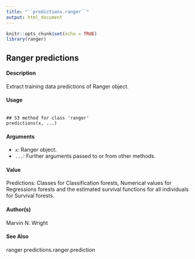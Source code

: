 ---
title: "``predictions.ranger``"
output: html_document
---

```{r setup, include=FALSE}
knitr::opts_chunk$set(echo = TRUE)
library(ranger)
```

## Ranger predictions

#### Description

Extract training data predictions of Ranger object.

#### Usage

<pre><code>
## S3 method for class 'ranger'
predictions(x, ...)
</code></pre>

#### Arguments
* ``x``: Ranger object.
* ``...``: Further arguments passed to or from other methods.

#### Value
Predictions: Classes for Classification forests, Numerical values for Regressions forests and the
estimated survival functions for all individuals for Survival forests.

#### Author(s)
Marvin N. Wright

#### See Also
ranger
predictions.ranger.prediction
